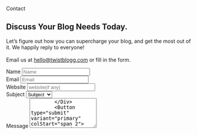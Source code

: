 <Section py="8|12|16|24">
  <Container>
    <Grid col="1|2" gap="8|12|16" alignItems="center">
      <Div>
        <P m="0" fontWeight="semibold">
          Contact
        </P>
        <H2 mt="2" mb="0">
          Discuss Your Blog Needs Today.
        </H2>
        <P fontSize="xl|2xl" mt="2">
          Let’s figure out how you can supercharge your blog, and get the most out of it. We happily reply to everyone!  
          <br/><br/>
          Email us at <A href="mailto:hello@twistblogg.com" target="_blank" rel="nofollow noopener noreferrer">hello@twistblogg.com</A> or fill in the form.
        </P>  
      </Div>
      <Form method="post" action="/thank-you" netlify-honeypot="bot-field" data-netlify="true" name="contact" d="grid" col="1|repeat(2, auto)" gap="4" mt="4" w="full|auto">
        <Input type="hidden" name="bot-field" />
        <Input type="hidden" name="form-name" value="contact" />
        <Div>
          <VisuallyHidden>
            <Label htmlFor="form-01-name">Name</Label>
          </VisuallyHidden>
          <Input type="text" id="form-01-name" name="name" placeholder="Name"  required/>
        </Div>
        <Div>
          <VisuallyHidden>
            <Label htmlFor="form-01-email">Email</Label>
          </VisuallyHidden>
          <Input
            type="email"
            id="form-01-email"
            name="email"
            placeholder="Email"
            required
          />
        </Div>
        <Div>
          <VisuallyHidden>
            <Label htmlFor="form-01-website">Website</Label>
          </VisuallyHidden>
          <Input
            type="url"
            id="form-01-website"
            name="url"
            placeholder="website(if any)"
          />
        </Div>
        <Div>
          <VisuallyHidden>
            <Label htmlFor="form-01-subject">Subject</Label>
          </VisuallyHidden>
          <Select id="form-01-subject" name="subject" required>
            <Option value="">Subject</Option>
            <Option value="one">SEO</Option>
            <Option value="two">Widgets</Option>
            <Option value="three">Themes</Option>
            <Option value="four">Plugins</Option>
            <Option value="five">Others</Option>
          </Select>
        </Div>
        <Div colStart="span 2">
          <VisuallyHidden>
            <Label htmlFor="form-01-message">Message</Label>
          </VisuallyHidden>
          <Textarea
            placeholder="Message"
            id="form-01-message"
            name="message"
            rows="5"
            required
          />
        </Div>
        <Button type="submit" variant="primary" colStart="span 2">
          Send message
        </Button>
      </Form>
    </Grid>
  </Container>
</Section>
